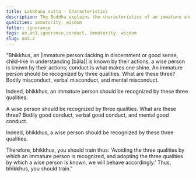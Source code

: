```yaml
---
title: Lakkhaṇa sutta - Characteristics
description: The Buddha explains the characteristics of an immature and wise person.
qualities: immaturity, wisdom
fetter: ignorance
tags: an,an3,ignorance,conduct, immaturity, wisdom
slug: an3.2
---
```


"Bhikkhus, an |immature person::lacking in discernment or good sense, child-like in understanding [bāla]| is known by their actions, a wise person is known by their actions; conduct is what makes one shine. An immature person should be recognized by three qualities. What are these three? Bodily misconduct, verbal misconduct, and mental misconduct.

Indeed, bhikkhus, an immature person should be recognized by these three qualities.

A wise person should be recognized by three qualities. What are these three? Bodily good conduct, verbal good conduct, and mental good conduct.

Indeed, bhikkhus, a wise person should be recognized by these three qualities.

Therefore, bhikkhus, you should train thus: 'Avoiding the three qualities by which an immature person is recognized, and adopting the three qualities by which a wise person is known, we will behave accordingly.' Thus, bhikkhus, you should train."